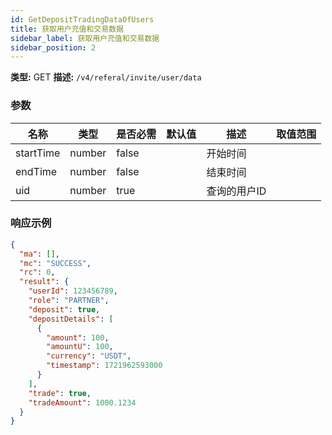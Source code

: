 ```yaml
---
id: GetDepositTradingDataOfUsers
title: 获取用户充值和交易数据
sidebar_label: 获取用户充值和交易数据
sidebar_position: 2
---
```


**类型:** GET **描述:** `/v4/referal/invite/user/data`

### 参数

| 名称      | 类型   | 是否必需 | 默认值 | 描述     | 取值范围 |
| --------- | ------ | --------- | ------- | --------------- | ------ |
| startTime | number | false     |         | 开始时间      |        |
| endTime   | number | false     |         | 结束时间        |        |
| uid       | number | true      |         | 查询的用户ID |        |

### 响应示例

```json title="响应"
{
  "ma": [],
  "mc": "SUCCESS",
  "rc": 0,
  "result": {
    "userId": 123456789,
    "role": "PARTNER",
    "deposit": true,
    "depositDetails": [
      {
        "amount": 100,
        "amountU": 100,
        "currency": "USDT",
        "timestamp": 1721962593000
      }
    ],
    "trade": true,
    "tradeAmount": 1000.1234
  }
}
```